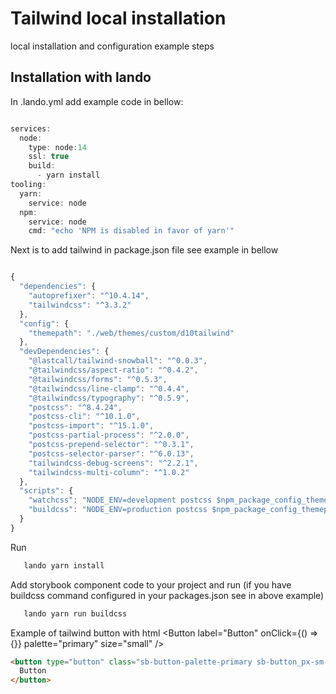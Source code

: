 
<Meta title="Documentation/Tailwind Local installation" />

<style>
  {`
  .sb-button-palette-primary{
    --button--color--paper: #4ECDC4;
    --button--color--paper-hover: #006A63;
    --button--color--ink: #3D3D3D;
    --button--color--ink-hover: #fff;
    --button--color--accent: transparent;
    --button--color--accent-hover: transparent;
  }
  .sb-button_bg-paper{
    background-color: var(--button--color--paper);
    border-radius: 0.5rem;
    padding-top: 0.5rem;
    padding-bottom: 0.5rem;
    padding-left: 1rem;
    padding-right: 1rem;
    appearance: button;
    background-image none;
    border: none;
    font-size: 16px;
    cursor: pointer;
  }
  .sb-button_ring-accent{
    --tw-ring-color: var(--button--color--accent);
  }
  .sb-button_text-ink{
    color: var(--button--color--ink);
  }
  `}
</style>

# Tailwind local installation

local installation and configuration example steps

## Installation with lando

In .lando.yml add example code in bellow:

```typescript

services:
  node:
    type: node:14
    ssl: true
    build:
      - yarn install
tooling:
  yarn:
    service: node
  npm:
    service: node
    cmd: "echo 'NPM is disabled in favor of yarn'"
```

Next is to add tailwind in package.json file see example in bellow

```typescript

{
  "dependencies": {
    "autoprefixer": "^10.4.14",
    "tailwindcss": "^3.3.2"
  },
  "config": {
    "themepath": "./web/themes/custom/d10tailwind"
  },
  "devDependencies": {
    "@lastcall/tailwind-snowball": "^0.0.3",
    "@tailwindcss/aspect-ratio": "^0.4.2",
    "@tailwindcss/forms": "^0.5.3",
    "@tailwindcss/line-clamp": "^0.4.4",
    "@tailwindcss/typography": "^0.5.9",
    "postcss": "^8.4.24",
    "postcss-cli": "^10.1.0",
    "postcss-import": "^15.1.0",
    "postcss-partial-process": "^2.0.0",
    "postcss-prepend-selector": "^0.3.1",
    "postcss-selector-parser": "^6.0.13",
    "tailwindcss-debug-screens": "^2.2.1",
    "tailwindcss-multi-column": "^1.0.2"
  },
  "scripts": {
    "watchcss": "NODE_ENV=development postcss $npm_package_config_themepath/src/css/main.css -o $npm_package_config_themepath/dist/main.css --watch",
    "buildcss": "NODE_ENV=production postcss $npm_package_config_themepath/src/css/main.css -o $npm_package_config_themepath/dist/main.css"
  }
}
```

Run
```typescript
   lando yarn install
```

Add storybook component code to your project and run (if you have buildcss command configured in your packages.json see in above example)
```typescript
   lando yarn run buildcss
```

Example of tailwind button with html
<Button
  label="Button"
  onClick={() => {}}
  palette="primary"
  size="small"
/>

```html
<button type="button" class="sb-button-palette-primary sb-button_px-sm-x sb-button_py-sm-y rounded-interface-interactive-element sb-button_bg-paper hover:sb-button_bg-paper-hover sb-button_ring-accent hover:sb-button_ring-accent-hover sb-button_text-ink hover:sb-button_text-ink-hover ring-4 ring-inset transition">
  Button
</button>
```
